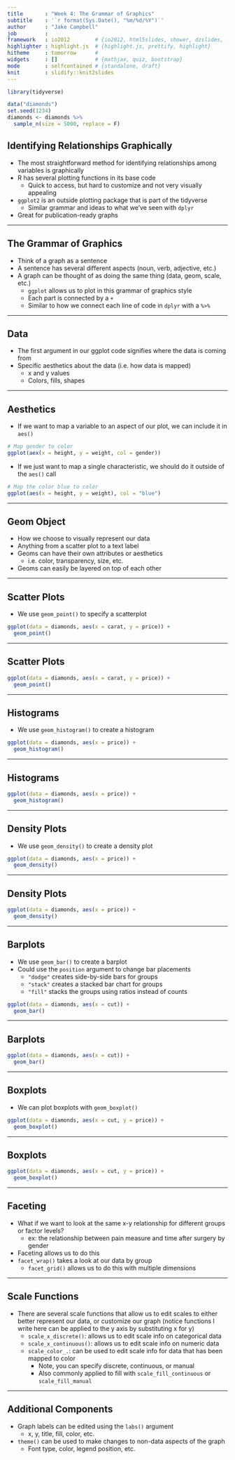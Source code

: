 ```yaml
---
title       : "Week 4: The Grammar of Graphics"
subtitle    : '`r format(Sys.Date(), "%m/%d/%Y")`'
author      : "Jake Campbell"
job         : 
framework   : io2012        # {io2012, html5slides, shower, dzslides, ...}
highlighter : highlight.js  # {highlight.js, prettify, highlight}
hitheme     : tomorrow      # 
widgets     : []            # {mathjax, quiz, bootstrap}
mode        : selfcontained # {standalone, draft}
knit        : slidify::knit2slides
---
```


```r
library(tidyverse)

data("diamonds")
set.seed(1234)
diamonds <- diamonds %>%
  sample_n(size = 5000, replace = F)
```

## Identifying Relationships Graphically

- The most straightforward method for identifying relationships among variables is graphically
- R has several plotting functions in its base code
  + Quick to access, but hard to customize and not very visually appealing
- `ggplot2` is an outside plotting package that is part of the tidyverse
  + Similar grammar and ideas to what we've seen with `dplyr`
+ Great for publication-ready graphs

---

## The Grammar of Graphics

- Think of a graph as a sentence
- A sentence has several different aspects (noun, verb, adjective, etc.)
- A graph can be thought of as doing the same thing (data, geom, scale, etc.)
  + `ggplot` allows us to plot in this grammar of graphics style
  + Each part is connected by a `+`
  + Similar to how we connect each line of code in `dplyr` with a `%>%`

---

## Data

- The first argument in our ggplot code signifies where the data is coming from
- Specific aesthetics about the data (i.e. how data is mapped)
  + x and y values
  + Colors, fills, shapes

---

## Aesthetics

- If we want to map a variable to an aspect of our plot, we can include it in `aes()`
```r
# Map gender to color
ggplot(aex(x = height, y = weight, col = gender))
```

- If we just want to map a single characteristic, we should do it outside of the `aes()` call
```r
# Map the color blue to color
ggplot(aes(x = height, y = weight), col = "blue")
```

---

## Geom Object

- How we choose to visually represent our data
- Anything from a scatter plot to a text label
- Geoms can have their own attributes or aesthetics
  + i.e. color, transparency, size, etc.
- Geoms can easily be layered on top of each other

---

## Scatter Plots

- We use `geom_point()` to specify a scatterplot

```r
ggplot(data = diamonds, aes(x = carat, y = price)) +
  geom_point()
```

---

## Scatter Plots

```r
ggplot(data = diamonds, aes(x = carat, y = price)) +
  geom_point()
```

---

## Histograms

- We use `geom_histogram()` to create a histogram

```r
ggplot(data = diamonds, aes(x = price)) +
  geom_histogram()
```

---

## Histograms

```r
ggplot(data = diamonds, aes(x = price)) +
  geom_histogram()
```

---

## Density Plots

- We use `geom_density()` to create a density plot

```r
ggplot(data = diamonds, aes(x = price)) +
  geom_density()
```

---

## Density Plots

```r
ggplot(data = diamonds, aes(x = price)) +
  geom_density()
```

---

## Barplots

- We use `geom_bar()` to create a barplot
- Could use the `position` argument to change bar placements
  + `"dodge"` creates side-by-side bars for groups
  + `"stack"` creates a stacked bar chart for groups
  + `"fill"` stacks the groups using ratios instead of counts

```r
ggplot(data = diamonds, aes(x = cut)) +
  geom_bar()
```

---

## Barplots

```r
ggplot(data = diamonds, aes(x = cut)) +
  geom_bar()
```

---

## Boxplots

- We can plot boxplots with `geom_boxplot()`

```r
ggplot(data = diamonds, aes(x = cut, y = price)) +
  geom_boxplot()
```

---

## Boxplots

```r
ggplot(data = diamonds, aes(x = cut, y = price)) +
  geom_boxplot()
```

---

## Faceting

- What if we want to look at the same x-y relationship for different groups or factor levels?
  + ex: the relationship between pain measure and time after surgery by gender
- Faceting allows us to do this
- `facet_wrap()` takes a look at our data by group
  + `facet_grid()` allows us to do this with multiple dimensions

---

## Scale Functions

- There are several scale functions that allow us to edit scales to either better represent our data, or customize our graph (notice functions I write here can be applied to the y axis by substituting x for y)
  + `scale_x_discrete()`: allows us to edit scale info on categorical data
  + `scale_x_continuous()`: allows us to edit scale info on numeric data
  + `scale_color_.`: can be used to edit scale info for data that has been mapped to color
    + Note, you can specify discrete, continuous, or manual
    + Also commonly applied to fill with `scale_fill_continuous` or `scale_fill_manual`

---

## Additional Components

- Graph labels can be edited using the `labs()` argument
  + x, y, title, fill, color, etc.
- `theme()` can be used to make changes to non-data aspects of the graph
  + Font type, color, legend position, etc.

